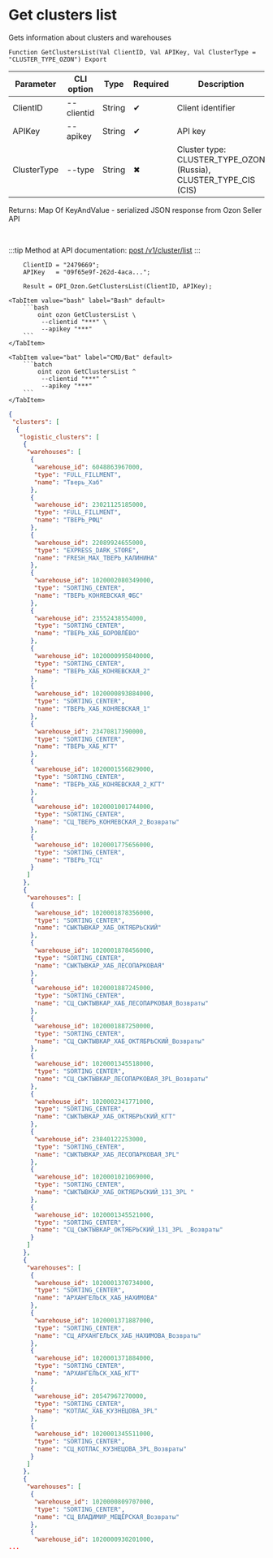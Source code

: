 ﻿---
sidebar_position: 1
description:  Gets information about clusters and warehousesСтраницы
keywords: [1C, 1С, 1С:Enterprise, 1С:Enterprise 8.3, API, Integration, Services, Exchange, OneScript, CLI, Ozon]
---


# Get clusters list
 Gets information about clusters and warehouses



`Function GetClustersList(Val ClientID, Val APIKey, Val ClusterType = "CLUSTER_TYPE_OZON") Export`

  | Parameter | CLI option | Type | Required | Description |
  |-|-|-|-|-|
  | ClientID | --clientid | String | &#x2714; | Client identifier |
  | APIKey | --apikey | String | &#x2714; | API key |
  | ClusterType | --type | String | &#x2716; | Cluster type: CLUSTER_TYPE_OZON (Russia), CLUSTER_TYPE_CIS (CIS) |

  
  Returns:  Map Of KeyAndValue - serialized JSON response from Ozon Seller API

<br/>

:::tip
Method at API documentation: [post /v1/cluster/list](https://docs.ozon.ru/api/seller/#operation/SupplyDraftAPI_DraftClusterList)
:::
<br/>



```bsl title="1C:Enterprise/OneScript code example"
    ClientID = "2479669";
    APIKey   = "09f65e9f-262d-4aca...";

    Result = OPI_Ozon.GetClustersList(ClientID, APIKey);
```
 

 <Tabs>
  
    <TabItem value="bash" label="Bash" default>
        ```bash
            oint ozon GetClustersList \
             --clientid "***" \
             --apikey "***"
        ```
    </TabItem>
  
    <TabItem value="bat" label="CMD/Bat" default>
        ```batch
            oint ozon GetClustersList ^
             --clientid "***" ^
             --apikey "***"
        ```
    </TabItem>
</Tabs>


```json title="Result"
{
 "clusters": [
  {
   "logistic_clusters": [
    {
     "warehouses": [
      {
       "warehouse_id": 6048863967000,
       "type": "FULL_FILLMENT",
       "name": "Тверь_Хаб"
      },
      {
       "warehouse_id": 23021125185000,
       "type": "FULL_FILLMENT",
       "name": "ТВЕРЬ_РФЦ"
      },
      {
       "warehouse_id": 22089924655000,
       "type": "EXPRESS_DARK_STORE",
       "name": "FRESH_MAX_ТВЕРЬ_КАЛИНИНА"
      },
      {
       "warehouse_id": 1020002080349000,
       "type": "SORTING_CENTER",
       "name": "ТВЕРЬ_КОНЯЕВСКАЯ_ФБС"
      },
      {
       "warehouse_id": 23552438554000,
       "type": "SORTING_CENTER",
       "name": "ТВЕРЬ_ХАБ_БОРОВЛЁВО"
      },
      {
       "warehouse_id": 1020000995840000,
       "type": "SORTING_CENTER",
       "name": "ТВЕРЬ_ХАБ_КОНЯЕВСКАЯ_2"
      },
      {
       "warehouse_id": 1020000893884000,
       "type": "SORTING_CENTER",
       "name": "ТВЕРЬ_ХАБ_КОНЯЕВСКАЯ_1"
      },
      {
       "warehouse_id": 23470817390000,
       "type": "SORTING_CENTER",
       "name": "ТВЕРЬ_ХАБ_КГТ"
      },
      {
       "warehouse_id": 1020001556829000,
       "type": "SORTING_CENTER",
       "name": "ТВЕРЬ_ХАБ_КОНЯЕВСКАЯ_2_КГТ"
      },
      {
       "warehouse_id": 1020001001744000,
       "type": "SORTING_CENTER",
       "name": "СЦ_ТВЕРЬ_КОНЯЕВСКАЯ_2_Возвраты"
      },
      {
       "warehouse_id": 1020001775656000,
       "type": "SORTING_CENTER",
       "name": "ТВЕРЬ_ТСЦ"
      }
     ]
    },
    {
     "warehouses": [
      {
       "warehouse_id": 1020001878356000,
       "type": "SORTING_CENTER",
       "name": "СЫКТЫВКАР_ХАБ_ОКТЯБРЬСКИЙ"
      },
      {
       "warehouse_id": 1020001878456000,
       "type": "SORTING_CENTER",
       "name": "СЫКТЫВКАР_ХАБ_ЛЕСОПАРКОВАЯ"
      },
      {
       "warehouse_id": 1020001887245000,
       "type": "SORTING_CENTER",
       "name": "СЦ_СЫКТЫВКАР_ХАБ_ЛЕСОПАРКОВАЯ_Возвраты"
      },
      {
       "warehouse_id": 1020001887250000,
       "type": "SORTING_CENTER",
       "name": "СЦ_СЫКТЫВКАР_ХАБ_ОКТЯБРЬСКИЙ_Возвраты"
      },
      {
       "warehouse_id": 1020001345518000,
       "type": "SORTING_CENTER",
       "name": "СЦ_СЫКТЫВКАР_ЛЕСОПАРКОВАЯ_3PL_Возвраты"
      },
      {
       "warehouse_id": 1020002341771000,
       "type": "SORTING_CENTER",
       "name": "СЫКТЫВКАР_ХАБ_ОКТЯБРЬСКИЙ_КГТ"
      },
      {
       "warehouse_id": 23840122253000,
       "type": "SORTING_CENTER",
       "name": "СЫКТЫВКАР_ХАБ_ЛЕСОПАРКОВАЯ_3PL"
      },
      {
       "warehouse_id": 1020001021069000,
       "type": "SORTING_CENTER",
       "name": "СЫКТЫВКАР_ХАБ_ОКТЯБРЬСКИЙ_131_3PL "
      },
      {
       "warehouse_id": 1020001345521000,
       "type": "SORTING_CENTER",
       "name": "СЦ_СЫКТЫВКАР_ОКТЯБРЬСКИЙ_131_3PL _Возвраты"
      }
     ]
    },
    {
     "warehouses": [
      {
       "warehouse_id": 1020001370734000,
       "type": "SORTING_CENTER",
       "name": "АРХАНГЕЛЬСК_ХАБ_НАХИМОВА"
      },
      {
       "warehouse_id": 1020001371887000,
       "type": "SORTING_CENTER",
       "name": "СЦ_АРХАНГЕЛЬСК_ХАБ_НАХИМОВА_Возвраты"
      },
      {
       "warehouse_id": 1020001371884000,
       "type": "SORTING_CENTER",
       "name": "АРХАНГЕЛЬСК_ХАБ_КГТ"
      },
      {
       "warehouse_id": 20547967270000,
       "type": "SORTING_CENTER",
       "name": "КОТЛАС_ХАБ_КУЗНЕЦОВА_3PL"
      },
      {
       "warehouse_id": 1020001345511000,
       "type": "SORTING_CENTER",
       "name": "СЦ_КОТЛАС_КУЗНЕЦОВА_3PL_Возвраты"
      }
     ]
    },
    {
     "warehouses": [
      {
       "warehouse_id": 1020000809707000,
       "type": "SORTING_CENTER",
       "name": "СЦ_ВЛАДИМИР_МЕЩЁРСКАЯ_Возвраты"
      },
      {
       "warehouse_id": 1020000930201000,
...
```
